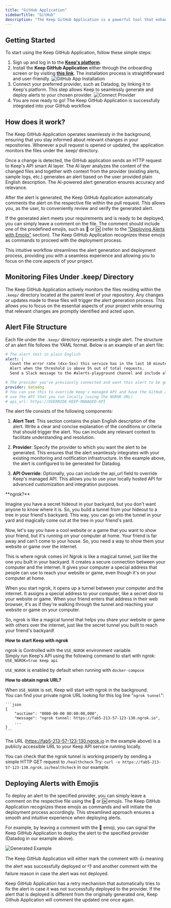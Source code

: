 ```yaml
---
title: "GitHub Application"
sidebarTitle: "GitHub"
description: "The Keep GitHub Application is a powerful tool that enhances your workflow by monitoring file changes under the parent `.keep/` directory in your repositories' pull requests. It automates the process of generating AI-generated alerts from plain English and allows you to seamlessly deploy these alerts to your provider using comments."
---
```


## Getting Started

To start using the Keep GitHub Application, follow these simple steps:

1. Sign up and log in to the **[Keep's platform](https://platform.keephq.dev)**.
2. Install the **Keep GitHub Application** either through the onboarding screen or by visiting **[this link](https://github.com/apps/keephq)**. The installation process is straightforward and user-friendly.
   ![GitHub App Installation](/images/github-app-install.png)
3. Connect your preferred provider, such as Datadog, by linking it to Keep's platform. This step allows Keep to seamlessly generate and deploy alerts to your chosen provider.
   ![Connect Provider](/images/connect-provider.png)
4. You are now ready to go! The Keep GitHub Application is successfully integrated into your GitHub workflow.

## How does it work?

The Keep GitHub Application operates seamlessly in the background, ensuring that you stay informed about relevant changes in your repositories. Whenever a pull request is opened or updated, the application monitors the files under the .keep/ directory.

Once a change is detected, the GitHub application sends an HTTP request to Keep's API smart AI layer. The AI layer analyzes the content of the changed files and together with context from the provider (existing alerts, sample logs, etc.) generates an alert based on the user provided plain English description. The AI-powered alert generation ensures accuracy and relevance.

After the alert is generated, the Keep GitHub Application automatically comments the alert on the respective file within the pull request. This allows you, as the user, to conveniently review and verify the generated alert.

If the generated alert meets your requirements and is ready to be deployed, you can simply leave a comment on the file. The comment should include one of the predefined emojis, such as 🚀 or 🆗 (refer to the ["Deploying Alerts with Emojis"](#deploying-alerts-with-emojis) section). The Keep GitHub Application recognizes these emojis as commands to proceed with the deployment process.

This intuitive workflow streamlines the alert generation and deployment process, providing you with a seamless experience and allowing you to focus on the core aspects of your project.

## Monitoring Files Under .keep/ Directory

The Keep GitHub Application actively monitors the files residing within the `.keep/` directory located at the parent level of your repository. Any changes or updates made to these files will trigger the alert generation process. This allows you to focus on the essential aspects of your project while ensuring that relevant changes are promptly identified and acted upon.

## Alert File Structure

Each file under the `.keep/` directory represents a single alert. The structure of an alert file follows the YAML format. Below is an example of an alert file:

```yaml title=alert-example.yaml
# The alert text in plain English
alert: |
  Count the error rate (4xx-5xx) this service has in the last 10 minutes.
  Alert when the threshold is above 5% out of total requests.
  Send a Slack message to the #alerts-playground channel and include all the context you have"

# The provider you've previously connected and want this alert to be generated for
provider: datadog
# You can use this to override Keep's managed API and have the GitHub application
# use the API that you run locally (using the NGROK URL)
# api_url: https://OVERRIDE-KEEP-MANAGED-API
```

The alert file consists of the following components:

1. **Alert Text**: This section contains the plain English description of the alert. Write a clear and concise explanation of the conditions or criteria that should trigger the alert. You can include any relevant context to facilitate understanding and resolution.

2. **Provider**: Specify the provider to which you want the alert to be generated. This ensures that the alert seamlessly integrates with your existing monitoring and notification infrastructure. In the example above, the alert is configured to be generated for Datadog.

3. **API Override**: Optionally, you can include the api_url field to override Keep's managed API. This allows you to use your locally hosted API for advanced customization and integration purposes.

<Accordion title="ngrok">
  **ngrok?**

  Imagine you have a secret hideout in your backyard, but you don't want anyone to know where it is. So, you build a tunnel from your hideout to a tree in your friend's backyard. This way, you can go into the tunnel in your yard and magically come out at the tree in your friend's yard.

  Now, let's say you have a cool website or a game that you want to show your friend, but it's running on your computer at home. Your friend is far away and can't come to your house. So, you need a way to show them your website or game over the internet.

  This is where ngrok comes in! Ngrok is like a magical tunnel, just like the one you built in your backyard. It creates a secure connection between your computer and the internet. It gives your computer a special address that people can use to reach your website or game, even though it's on your computer at home.

  When you start ngrok, it opens up a tunnel between your computer and the internet. It assigns a special address to your computer, like a secret door to your website or game. When your friend enters that address in their web browser, it's as if they're walking through the tunnel and reaching your website or game on your computer.

  So, ngrok is like a magical tunnel that helps you share your website or game with others over the internet, just like the secret tunnel you built to reach your friend's backyard!

  **How to start Keep with ngrok**

  ngrok is Controlled with the `USE_NGROK` environment variable.<br />
  Simply run Keep's API using the following command to start with ngrok: `USE_NGROK=true keep api`

  <Note>`USE_NGROK` is enabled by default when running with `docker-compose`</Note>

  **How to obtain ngrok URL?**

  When `USE_NGROK` is set, Keep will start with ngrok in the background. <br />
  You can find your private ngrok URL looking for this log line "`ngrok tunnel`":

    ```json
    {
        "asctime": "0000-00-00 00:00:00,000",
        "message": "ngrok tunnel: https://fab5-213-57-123-130.ngrok.io",
        ...
    }
    ```

  The URL (https://fab5-213-57-123-130.ngrok.io in the example above) is a publicly accessible URL to your Keep API service running locally. <br />
  
  <Note>You can check that the ngrok tunnel is working properly by sending a simple HTTP GET request to `/healthcheck` Try: `curl -v https://fab5-213-57-123-130.ngrok.io/healthcheck` in our example.</Note>


</Accordion>

## Deploying Alerts with Emojis

To deploy an alert to the specified provider, you can simply leave a comment on the respective file using the 🚀 or 🆗 emojis. The Keep GitHub Application recognizes these emojis as commands and will initiate the deployment process accordingly. This streamlined approach ensures a smooth and intuitive experience when deploying alerts.

For example, by leaving a comment with the 🚀 emoji, you can signal the Keep GitHub Application to deploy the alert to the specified provider (Datadog in our example above).

![Generated Example](/images/first-alert.yaml.png)

The Keep GitHub Application will either mark the comment with 👍 meaning the alert was successfully deployed or 👎 and another comment with the failure reason in case the alert was not deployed.

<Info>
  Keep GitHub Application has a retry mechanism that automatically tries to fix
  the alert in case it was not successfully deployed to the provider. If the
  alert that is deployed is different from the originally generated one, Keep
  Github Application will comment the updated one once again.
</Info>
